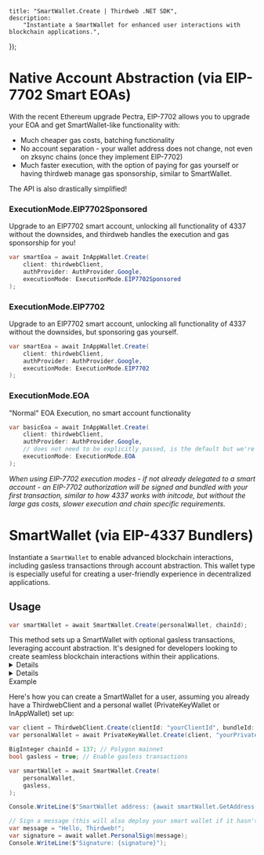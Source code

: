 
	title: "SmartWallet.Create | Thirdweb .NET SDK",
	description:
		"Instantiate a SmartWallet for enhanced user interactions with blockchain applications.",
});

# Native Account Abstraction (via EIP-7702 Smart EOAs)

With the recent Ethereum upgrade Pectra, EIP-7702 allows you to upgrade your EOA and get SmartWallet-like functionality with:
- Much cheaper gas costs, batching functionality
- No account separation - your wallet address does not change, not even on zksync chains (once they implement EIP-7702)
- Much faster execution, with the option of paying for gas yourself or having thirdweb manage gas sponsorship, similar to SmartWallet.

The API is also drastically simplified!

### ExecutionMode.EIP7702Sponsored
Upgrade to an EIP7702 smart account, unlocking all functionality of 4337 without the downsides, and thirdweb handles the execution and gas sponsorship for you!
```csharp
var smartEoa = await InAppWallet.Create(
    client: thirdwebClient,
    authProvider: AuthProvider.Google,
    executionMode: ExecutionMode.EIP7702Sponsored
);
```

### ExecutionMode.EIP7702
Upgrade to an EIP7702 smart account, unlocking all functionality of 4337 without the downsides, but sponsoring gas yourself.
```csharp
var smartEoa = await InAppWallet.Create(
    client: thirdwebClient,
    authProvider: AuthProvider.Google,
    executionMode: ExecutionMode.EIP7702
);
```

### ExecutionMode.EOA
"Normal" EOA Execution, no smart account functionality
```csharp
var basicEoa = await InAppWallet.Create(
    client: thirdwebClient,
    authProvider: AuthProvider.Google,
    // does not need to be explicitly passed, is the default but we're showing it here
    executionMode: ExecutionMode.EOA
);
```

_When using EIP-7702 execution modes - if not already delegated to a smart account - an EIP-7702 authorization will be signed and bundled with your first transaction, similar to how 4337 works with initcode, but without the large gas costs, slower execution and chain specific requirements._

# SmartWallet (via EIP-4337 Bundlers)

Instantiate a `SmartWallet` to enable advanced blockchain interactions, including gasless transactions through account abstraction. This wallet type is especially useful for creating a user-friendly experience in decentralized applications.

## Usage

```csharp
var smartWallet = await SmartWallet.Create(personalWallet, chainId);
```

<Callout variant="info" title="Advanced Functionality">
	This method sets up a SmartWallet with optional gasless transactions,
	leveraging account abstraction. It's designed for developers looking to create
	seamless blockchain interactions within their applications.
</Callout>

<Details summary="Parameters">

### personalWallet (required)

An instance of IThirdwebWallet (e.g., `PrivateKeyWallet` or `InAppWallet`). Represents the personal wallet connected to the SmartWallet.

### chainId (required)

The blockchain network's chain ID as a `BigInteger`. Identifies the network the smart wallet interacts with.

### factoryAddress (optional)

The address of the factory contract used to deploy new smart wallet instances.

### gasless (optional)

A `boolean` indicating if the wallet should operate in a gasless mode for transactions.

### accountAddressOverride (optional)

Overrides the default account address for the smart wallet. Useful for session key advanced use cases.

### entryPoint (optional)

The entry point contract address for account abstraction.

### bundlerUrl (optional)

URL of the bundler server used for processing User Operations.

### paymasterUrl (optional)

URL of the paymaster service that sponsors gas for User Operations.

### tokenPaymaster (optional)

The `TokenPaymaster` (enum) representing the ERC20 token you want users to pay gas fees with.

</Details>

<Details summary="Return Value">

### SmartWallet

Returns an instance of `SmartWallet`, configured with the provided parameters and ready for blockchain interactions.

</Details>
Example

Here's how you can create a SmartWallet for a user, assuming you already have a ThirdwebClient and a personal wallet (PrivateKeyWallet or InAppWallet) set up:

```csharp
var client = ThirdwebClient.Create(clientId: "yourClientId", bundleId: "yourBundleId");
var personalWallet = await PrivateKeyWallet.Create(client, "yourPrivateKeyHex");

BigInteger chainId = 137; // Polygon mainnet
bool gasless = true; // Enable gasless transactions

var smartWallet = await SmartWallet.Create(
    personalWallet,
    gasless,
);

Console.WriteLine($"SmartWallet address: {await smartWallet.GetAddress()}");

// Sign a message (this will also deploy your smart wallet if it hasn't been deployed yet)
var message = "Hello, Thirdweb!";
var signature = await wallet.PersonalSign(message);
Console.WriteLine($"Signature: {signature}");
```